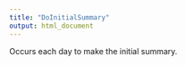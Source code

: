 ```yaml
---
title: "DoInitialSummary"
output: html_document
---
```



Occurs each day to make the initial summary.

